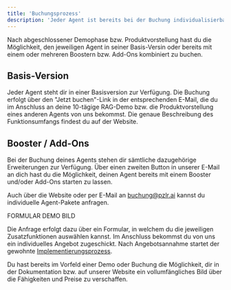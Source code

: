 ```yaml
---
title: 'Buchungsprozess'
description: 'Jeder Agent ist bereits bei der Buchung individualisierbar.'
---
```


Nach abgeschlossener Demophase bzw. Produktvorstellung hast du die Möglichkeit, den jeweiligen Agent in seiner Basis-Versin oder bereits mit einem oder mehreren Boostern bzw. Add-Ons kombiniert zu buchen. 

## Basis-Version

Jeder Agent steht dir in einer Basisversion zur Verfügung. Die Buchung erfolgt über den "Jetzt buchen"-Link in der entsprechenden E-Mail, die du im Anschluss an deine 10-tägige RAG-Demo bzw. die Produktvorstellung eines anderen Agents von uns bekommst. Die genaue Beschreibung des Funktionsumfangs findest du auf der Website.

## Booster / Add-Ons

Bei der Buchung deines Agents stehen dir sämtliche dazugehörige Erweiterungen zur Verfügung. Über einen zweiten Button in unserer E-Mail an dich hast du die Möglichkeit, deinen Agent bereits mit einem Booster und/oder Add-Ons starten zu lassen.

Auch über die Website oder per E-Mail an <a href="mailto:buchung@pzlr.ai">buchung@pzlr.ai</a> kannst du individuelle Agent-Pakete anfragen.

FORMULAR DEMO BILD

Die Anfrage erfolgt dazu über ein Formular, in welchem du die jeweiligen Zusatzfunktionen auswählen kannst. Im Anschluss bekommst du von uns ein individuelles Angebot zugeschickt. Nach Angebotsannahme startet der gewohnte <a href="/ersteschritte/implementierung">Implementierungsprozess</a>.

<Tip>Du hast bereits im Vorfeld einer Demo oder Buchung die Möglichkeit, dir in der Dokumentation bzw. auf unserer Website ein vollumfängliches Bild über die Fähigkeiten und Preise  zu verschaffen.</Tip>

